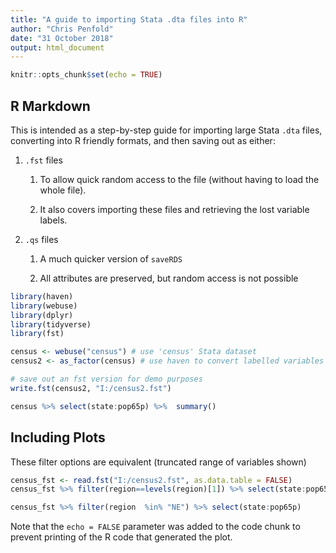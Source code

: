 ```yaml
---
title: "A guide to importing Stata .dta files into R"
author: "Chris Penfold"
date: "31 October 2018"
output: html_document
---
```


```r
knitr::opts_chunk$set(echo = TRUE)
```

## R Markdown

This is intended as a step-by-step guide for importing large Stata `.dta` files, converting into R friendly formats, and then saving out as either:

1.  `.fst` files

    1.  To allow quick random access to the file (without having to load the whole file).

    2.  It also covers importing these files and retrieving the lost variable labels.

2.  `.qs` files

    1.  A much quicker version of `saveRDS`

    2.  All attributes are preserved, but random access is not possible

```r
library(haven)
library(webuse)
library(dplyr)
library(tidyverse)
library(fst)

census <- webuse("census") # use 'census' Stata dataset
census2 <- as_factor(census) # use haven to convert labelled variables into regular R factor variables

# save out an fst version for demo purposes
write.fst(census2, "I:/census2.fst")

census %>% select(state:pop65p) %>%  summary()
```

## Including Plots

These filter options are equivalent (truncated range of variables shown)

```r
census_fst <- read.fst("I:/census2.fst", as.data.table = FALSE)
census_fst %>% filter(region==levels(region)[1]) %>% select(state:pop65p)

census_fst %>% filter(region  %in% "NE") %>% select(state:pop65p)
```

Note that the `echo = FALSE` parameter was added to the code chunk to prevent printing of the R code that generated the plot.
